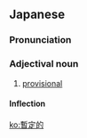 ==Japanese==
{{ja-kanjitab|ざん|てい|てき|yomi=on}}

===Pronunciation===
{{ja-pron|ざんていてき|y=on}}

===Adjectival noun===
{{ja-adj|infl=な|ざんていてき}}

# [[provisional]]

====Inflection====
{{ja-na|ざんていてき}}

[[ko:暫定的]]